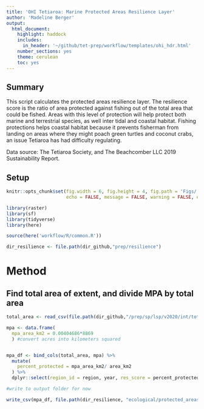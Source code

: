 ```yaml
---
title: 'OHI Tetiaroa: Marine Protected Areas Resilience Layer'
author: 'Madeline Berger'
output:
  html_document:
    highlight: haddock
    includes:
      in_header: '~/github/tet-prep/workflow/templates/ohi_hdr.html' 
    number_sections: yes
    theme: cerulean
    toc: yes
---
```

## Summary

This script calculates the protected areas resilience layer. The resilience score is the ratio of area protected against fishing out of the total area that could be fished. Areas with this level of protection will help protect both marine and terrestrial species, as well inter tidal and coastal habitat. Fishing protections helps coastal habitat because it prevents fisherman from landing on areas where they might poach green turtles and coconut crabs, an issue Tetiaroa has had difficulty regulating. 

Data source: The Tetiaroa Society, and The Beachcomber LLC 2019 Sustainability Report. 

## Setup

```r

knitr::opts_chunk$set(fig.width = 6, fig.height = 4, fig.path = 'Figs/',
                      echo = FALSE, message = FALSE, warning = FALSE, eval=FALSE)

library(raster)
library(sf)
library(tidyverse)
library(here)

source(here('workflow/R/common.R'))

dir_resilience <- file.path(dir_github,"prep/resilience")
```

# Method 

## Find total area of extent, and divide MPA by total area

```r


total_area <- read_csv(file.path(dir_github,"/prep/sp/lsp/v2020/int/total_tet_area.csv"))

mpa <- data.frame(
  mpa_area_km2 = 0.00404686*8869
  ) #convert acres into kilometers squared


mpa_df <- bind_cols(total_area, mpa) %>% 
  mutate(
    percent_protected = mpa_area_km2/ area_km2
  ) %>% 
  dplyr::select(region_id = region, year, res_score = percent_protected)

#write to output folder for now

write_csv(mpa_df, file.path(dir_resilience, "ecological/protected_areas/res_mpa.csv"))

```

